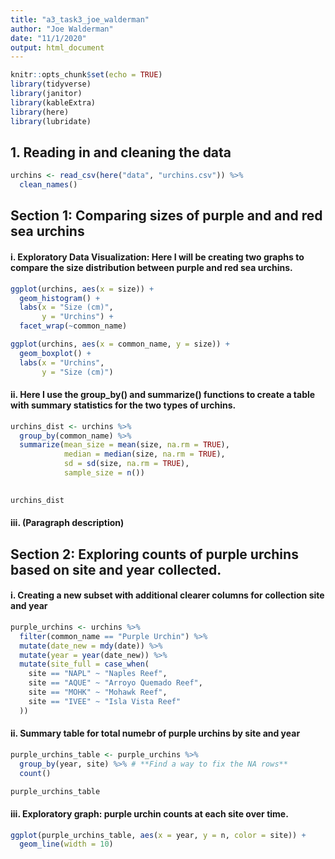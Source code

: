 ```yaml
---
title: "a3_task3_joe_walderman"
author: "Joe Walderman"
date: "11/1/2020"
output: html_document
---
```


```r
knitr::opts_chunk$set(echo = TRUE)
library(tidyverse)
library(janitor)
library(kableExtra)
library(here)
library(lubridate)
```
## 1. Reading in and cleaning the data

```r
urchins <- read_csv(here("data", "urchins.csv")) %>% 
  clean_names()
```

## Section 1: Comparing sizes of purple and and red sea urchins

#### i. Exploratory Data Visualization: Here I will be creating two graphs to compare the size distribution between purple and red sea urchins.

```r
ggplot(urchins, aes(x = size)) +
  geom_histogram() +
  labs(x = "Size (cm)",
       y = "Urchins") +
  facet_wrap(~common_name)

ggplot(urchins, aes(x = common_name, y = size)) +
  geom_boxplot() +
  labs(x = "Urchins",
       y = "Size (cm)")
```

#### ii. Here I use the group_by() and summarize() functions to create a table with summary statistics for the two types of urchins.

```r
urchins_dist <- urchins %>% 
  group_by(common_name) %>% 
  summarize(mean_size = mean(size, na.rm = TRUE),
            median = median(size, na.rm = TRUE),
            sd = sd(size, na.rm = TRUE),
            sample_size = n())
           

urchins_dist
```

#### iii. (Paragraph description)


## Section 2: Exploring counts of purple urchins based on site and year collected.

#### i. Creating a new subset with additional clearer columns for collection site and year

```r
purple_urchins <- urchins %>% 
  filter(common_name == "Purple Urchin") %>% 
  mutate(date_new = mdy(date)) %>% 
  mutate(year = year(date_new)) %>% 
  mutate(site_full = case_when(
    site == "NAPL" ~ "Naples Reef",
    site == "AQUE" ~ "Arroyo Quemado Reef",
    site == "MOHK" ~ "Mohawk Reef",
    site == "IVEE" ~ "Isla Vista Reef"
  ))
```

#### ii. Summary table for total numebr of purple urchins by site and year

```r
purple_urchins_table <- purple_urchins %>%
  group_by(year, site) %>% # **Find a way to fix the NA rows**
  count()

purple_urchins_table
```

#### iii. Exploratory graph: purple urchin counts at each site over time.

```r
ggplot(purple_urchins_table, aes(x = year, y = n, color = site)) +
  geom_line(width = 10)
```

